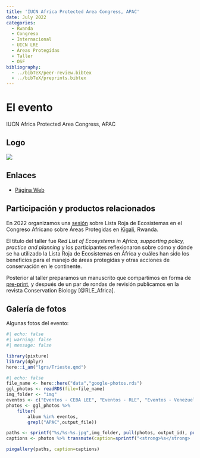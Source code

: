 ```yaml
---
title: 'IUCN Africa Protected Area Congress, APAC'
date: July 2022
categories:
  - Rwanda
  - Congreso
  - Internacional
  - UICN LRE
  - Áreas Protegidas
  - Taller
  - OSF
bibliography: 
  - ../bibTeX/peer-review.bibtex
  - ../bibTeX/preprints.bibtex
---
```


# El evento 

IUCN Africa Protected Area Congress, APAC

## Logo

![](https://apacongress.africa/wp-content/uploads/2021/04/apac-web-logo-retina.png){.preview-image}

## Enlaces

- [Página Web](https://apacongress.africa/)

## Participación y productos relacionados

En 2022 organizamos una [sesión](https://osf.io/fgzac) sobre Lista Roja de Ecosistemas en el Congreso Africano sobre Áreas Protegidas en [Kigali](/lgrs/Kigali.qmd), Rwanda. 

El título del taller fue _Red List of Ecosystems in Africa, supporting policy, practice and planning_ y los participantes reflexionaron sobre cómo y dónde se ha utilizado la Lista Roja de Ecosistemas en África y cuáles han sido los beneficios para el manejo de áreas protegidas y otras acciones de conservación en le continente.

Posterior al taller preparamos un manuscrito que compartimos en forma de [pre-print](https://osf.io/preprints/africarxiv/62s5e){target='links'}, y después de un par de rondas de revisión publicamos en la revista Conservation Biology [@RLE_Africa].


## Galería de fotos

Algunas fotos del evento:

```r
#| echo: false
#| warning: false
#| message: false

library(pixture)
library(dplyr)
here::i_am("lgrs/Trieste.qmd")
```

```r
#| echo: false
file_name <- here::here("data","google-photos.rds")
ggl_photos <- readRDS(file=file_name)
img_folder <- "img"
eventos <- c("Eventos - CEBA LEE", "Eventos - RLE", "Eventos - Venezuela", "Eventos - Mariposas", "Eventos - IVIC")
photos <- ggl_photos %>% 
    filter(
        album %in% eventos,
        grepl("APAC",output_file))

paths <- sprintf("%s/%s-%s.jpg",img_folder, pull(photos, output_id), pull(photos, output_file))
captions <- photos %>% transmute(caption=sprintf("<strong>%s</strong>  por <a href='%s' target='googlephotos'>JR Ferrer-Paris @ Google Photos</a>",mediaItems.description,mediaItems.productUrl)) %>% pull

pixgallery(paths, caption=captions)

```